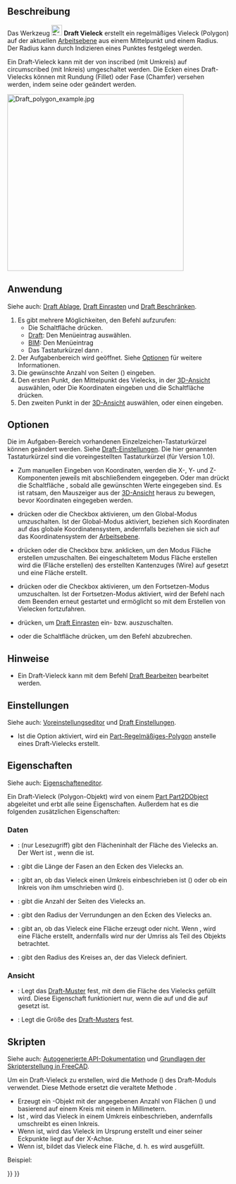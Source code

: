 <languages/>

{{Docnav/de
|[[Draft_Rectangle/de|Rechteck]]
|[[Draft_BSpline/de|BSpline]]
|[[Draft_Workbench/de|Draft]]
|IconL=Draft_Rectangle.svg
|IconR=Draft_BSpline.svg
|IconC=Workbench_Draft.svg
}}

{{GuiCommand/de
|Name=Draft Polygon
|Name/de=Draft Vieleck
|MenuLocation=Zeichnen → Vieleck<br>2D-Entwurf → Vieleck
|Workbenches=[[Draft_Workbench/de|Draft]], [[BIM_Workbench/de|BIM]]
|Shortcut={{KEY|P}} {{KEY|G}}
|Version=0.7
}}

<span id="Description"></span>
==Beschreibung== 

Das Werkzeug [[Image:Draft_Polygon.svg|24px]] '''Draft Vieleck''' erstellt ein regelmäßiges Vieleck (Polygon) auf der aktuellen [[Draft_SelectPlane/de|Arbeitsebene]] aus einem Mittelpunkt und einem Radius. Der Radius kann durch Indizieren eines Punktes festgelegt werden.

Ein Draft-Vieleck kann mit der {{PropertyData/de|Draw Mode}} von inscribed (mit Umkreis) auf circumscribed (mit Inkreis) umgeschaltet werden. Die Ecken eines Draft-Vielecks können mit Rundung (Fillet) oder Fase (Chamfer) versehen werden, indem seine {{PropertyData/de|Fillet Radius}} oder {{PropertyData/de|Chamfer Size}} geändert werden.

[[Image:Draft_polygon_example.jpg|400px]]
{{Caption|Ein durch zwei Punkte, den Mittelpunkt und den Radius, festgelegtes regelmäßiges Vieleck}}

<span id="Usage"></span>
==Anwendung== 

Siehe auch: [[Draft_Tray/de|Draft Ablage]], [[Draft_Snap/de|Draft Einrasten]] und [[Draft_Constrain/de|Draft Beschränken]].

# Es gibt mehrere Möglichkeiten, den Befehl aufzurufen:
#* Die Schaltfläche {{Button|[[Image:Draft_Polygon.svg|16px]] [[Draft_Polygon/de|Vieleck]]}} drücken.
#* [[Draft_Workbench/de|Draft]]: Den Menüeintrag {{MenuCommand|Zeichnen→ [[Image:Draft_Polygon.svg|16px]] Vieleck}} auswählen.
#* [[BIM_Workbench/de|BIM]]: Den Menüeintrag {{MenuCommand|2D-Entwurf → [[Image:Draft_Polygon.svg|16px]] Vieleck}}
#* Das Tastaturkürzel {{KEY|P}} dann {{KEY|G}}.
# Der Aufgabenbereich {{MenuCommand|Polygon}} wird geöffnet. Siehe [[#Optionen|Optionen]] für weitere Informationen.
# Die gewünschte Anzahl von Seiten ({{MenuCommand|Sides}}) eingeben.
# Den ersten Punkt, den Mittelpunkt des Vielecks, in der [[3D_view/de|3D-Ansicht]] auswählen, oder Die Koordinaten eingeben und die Schaltfläche {{Button|[[Image:Draft_AddPoint.svg|16px]] Punkt eingeben}} drücken.
# Den zweiten Punkt in der [[3D_view/de|3D-Ansicht]] auswählen, oder einen {{MenuCommand|Radius}} eingeben.

<span id="Options"></span>
==Optionen==

<div class="mw-translate-fuzzy">
Die im Aufgaben-Bereich vorhandenen Einzelzeichen-Tastaturkürzel können geändert werden. Siehe [[Draft_Preferences/de|Draft-Einstellungen]]. Die hier genannten Tastaturkürzel sind die voreingestellten Tastaturkürzel (für Version 1.0).
</div>

* Zum manuellen Eingeben von Koordinaten, werden die X-, Y- und Z-Komponenten jeweils mit abschließendem {{KEY|Enter}} eingegeben. Oder man drückt die Schaltfläche {{Button|[[Image:Draft_AddPoint.svg|16px]] Punkt eingeben}}, sobald alle gewünschten Werte eingegeben sind. Es ist ratsam, den Mauszeiger aus der [[3D_view/de|3D-Ansicht]] heraus zu bewegen, bevor Koordinaten eingegeben werden.
* {{KEY|G}} drücken oder die Checkbox {{MenuCommand|Global}} aktivieren, um den Global-Modus umzuschalten. Ist der Global-Modus aktiviert, beziehen sich Koordinaten auf das globale Koordinatensystem, andernfalls beziehen sie sich auf das Koordinatensystem der [[Draft_SelectPlane/de|Arbeitsebene]].
* {{KEY|F}} drücken oder die Checkbox {{MenuCommand|Füllen}}{{VersionNoteMinus/de|1.0}} bzw. {{MenuCommand|Fläche erstellen}}{{VersionNote/de|1.1}} anklicken, um den Modus Fläche erstellen umzuschalten. Bei eingeschaltetem Modus Fläche erstellen wird die {{PropertyData/de|Make Face}} (Fläche erstellen) des erstellten Kantenzuges (Wire) auf {{TRUE}} gesetzt und eine Fläche erstellt.
* {{KEY|N}} drücken oder die Checkbox {{MenuCommand|Fortsetzen}} aktivieren, um den Fortsetzen-Modus umzuschalten. Ist der Fortsetzen-Modus aktiviert, wird der Befehl nach dem Beenden erneut gestartet und ermöglicht so mit dem Erstellen von Vielecken fortzufahren.
* {{KEY|S}} drücken, um [[Draft_Snap/de|Draft Einrasten]] ein- bzw. auszuschalten.
* {{KEY|Esc}} oder die Schaltfläche {{Button|Schließen}} drücken, um den Befehl abzubrechen.

<span id="Notes"></span>
==Hinweise==

* Ein Draft-Vieleck kann mit dem Befehl [[Draft Edit/de|Draft Bearbeiten]] bearbeitet werden.

<span id="Preferences"></span>
==Einstellungen==

Siehe auch: [[Preferences_Editor/de|Voreinstellungseditor]] und [[Draft_Preferences/de|Draft Einstellungen]].

* Ist die Option {{MenuCommand|Bearbeiten → Einstellungen... → Draft → Allgemein → Part-Grundkörper erstellen, wenn möglich}} aktiviert, wird ein [[Part_Circle/de|Part-Regelmäßiges-Polygon]] anstelle eines Draft-Vielecks erstellt.

<span id="Properties"></span>
==Eigenschaften==

Siehe auch: [[Property_editor/de|Eigenschafteneditor]].

Ein Draft-Vieleck (Polygon-Objekt) wird von einem [[Part_Part2DObject/de|Part Part2DObject]] abgeleitet und erbt alle seine Eigenschaften. Außerdem hat es die folgenden zusätzlichen Eigenschaften:

<span id="Data"></span>
===Daten===

{{TitleProperty|Draft}}

* {{PropertyData/de|Area|Area}}: (nur Lesezugriff) gibt den Flächeninhalt der Fläche des Vielecks an. Der Wert ist {{value|0.0}}, wenn die {{PropertyData/de|Make Face}} {{FALSE}} ist.
* {{PropertyData/de|Chamfer Size|Length}}: gibt die Länge der Fasen an den Ecken des Vielecks an.
* {{PropertyData/de|Draw Mode|Enumeration}}: gibt an, ob das Vieleck einen Umkreis einbeschrieben ist ({{value|inscribed}}) oder ob ein Inkreis von ihm umschrieben wird ({{value|circumscribed}}).
* {{PropertyData/de|Faces Number|Integer}}: gibt die Anzahl der Seiten des Vielecks an.
* {{PropertyData/de|Fillet Radius|Length}}: gibt den Radius der Verrundungen an den Ecken des Vielecks an.
* {{PropertyData/de|Make Face|Bool}}: gibt an, ob das Vieleck eine Fläche erzeugt oder nicht. Wenn {{TRUE}}, wird eine Fläche erstellt, andernfalls wird nur der Umriss als Teil des Objekts betrachtet.
* {{PropertyData/de|Radius|Length}}: gibt den Radius des Kreises an, der das Vieleck definiert.

<span id="View"></span>
===Ansicht===

{{TitleProperty|Draft}}

* {{PropertyView/de|Pattern|Enumeration}}: Legt das [[Draft_Pattern/de|Draft-Muster]] fest, mit dem die Fläche des Vielecks gefüllt wird. Diese Eigenschaft funktioniert nur, wenn die {{PropertyData/de|Make Face}} auf {{TRUE}} und die {{PropertyView/de|Display Mode}} auf {{value|Flat Lines}} gesetzt ist.
* {{PropertyView/de|Pattern Size|Float}}: Legt die Größe des [[Draft_Pattern/de|Draft-Musters]] fest.

<span id="Scripting"></span>
==Skripten==

Siehe auch: [https://freecad.github.io/SourceDoc/ Autogenerierte API-Dokumentation] und [[FreeCAD_Scripting_Basics/de|Grundlagen der Skripterstellung in FreeCAD]].

Um ein Draft-Vieleck zu erstellen, wird die Methode {{incode|make_polygon}} ({{Version/de|0.19}}) des Draft-Moduls verwendet. Diese Methode ersetzt die veraltete Methode {{incode|makePolygon}}.

{{Code|code=
polygon = make_polygon(nfaces, radius=1, inscribed=True, placement=None, face=None, support=None)
}}
* Erzeugt ein {{incode|polygon}}-Objekt mit der angegebenen Anzahl von Flächen ({{incode|nfaces}}) und basierend auf einem Kreis mit einem {{incode|radius}} in Millimetern.
* Ist {{incode|inscribed}} {{incode|True}}, wird das Vieleck in einem Umkreis einbeschrieben, andernfalls umschreibt es einen Inkreis.
* Wenn {{incode|placement}} {{incode|None}} ist, wird das Vieleck im Ursprung erstellt und einer seiner Eckpunkte liegt auf der X-Achse.
* Wenn {{incode|face}} {{incode|True}} ist, bildet das Vieleck eine Fläche, d. h. es wird ausgefüllt.

Beispiel:
{{Code|code=
import FreeCAD as App
import Draft

doc = App.newDocument()

polygon1 = Draft.make_polygon(4, radius=500)
polygon2 = Draft.make_polygon(5, radius=750)

zaxis = App.Vector(0, 0, 1)
p3 = App.Vector(1000, 1000, 0)
place3 = App.Placement(p3, App.Rotation(zaxis, 90))

Polygon3 = Draft.make_polygon(6, radius=1450, placement=place3)

doc.recompute()
}}


{{Docnav/de
|[[Draft_Rectangle/de|Rechteck]]
|[[Draft_BSpline/de|BSpline]]
|[[Draft_Workbench/de|Draft]]
|IconL=Draft_Rectangle.svg
|IconR=Draft_BSpline.svg
|IconC=Workbench_Draft.svg
}}

{{Draft Tools navi{{#translation:}}}}
{{Userdocnavi{{#translation:}}}}